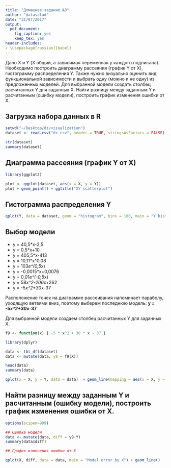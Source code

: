 ```yaml
---
title: "Домашнее задание №3"
author: "datasalad"
date: "31/07/2017"
output: 
  pdf_document: 
    fig_caption: yes
    keep_tex: yes
header-includes:
- \usepackage[russian]{babel}    
---
```


Дано Х и Y (Х общий, а зависимая переменная у каждого подписана). Необходимо построить диаграмму рассеяния (график Y от Х), гистограмму распределения Y.
Также нужно визуально оценить вид функциональной зависимости и выбрать одну (можно и не одну) из предложенных моделей.
Для выбранной модели создать столбец расчитанных Y для заданных Х. 
Найти разницу между заданным Y и расчитанным (ошибку модели), построить график изменения ошибки от Х.

## Загрузка набора данных в R

```r
setwd("~/Desktop/dz/visualization")
dataset <- read.csv("dz.csv", header = TRUE, stringsAsFactors = FALSE)

str(dataset)
summary(dataset)
```

## Диаграмма рассеяния (график Y от Х) 

```r
library(ggplot2)

plot <- ggplot(dataset, aes(x = X, y = Y))
plot + geom_point() + ggtitle("XY scatterplot")

```


## Гистограмма распределения Y

```r
qplot(Y, data = dataset, geom = "histogram", bins = 100, main = "Y histogram")

```

## Выбор модели

*  y = 40,5*x-2,5 
*  y = 0,5*x+10    
*  y = 405,5*x-413 
*  y = 10,11*x^0,08  
*  y = 103*e^(0,5*x)  
*  y = -0,0015*x+0,0076  
*  y = 0,01*e^(-0,5*x)  
*  y = 58*x^2-206*x+262  
*  y = -5*x^2+30*x-37  

Расположение точек на диаграмме рассеивания напоминает параболу, уходящую ветвями вниз, поэтому выберем последнюю модель:
 **y = -5*x^2+30*x-37**

 
Для выбранной модели создаем столбец расчитанных Y для заданных Х. 

```r
f9 <- function(x) { -5 * x^2 + 30 * x - 37 }
```

```r
library(dplyr)

data <- tbl_df(dataset)
data <- mutate(data, y9 = f9(X))
```

```r
head(data)
summary(data)

qplot(x = X, y = Y, data = data)  + geom_line(mapping = aes(x = X, y = y9), col = "red") 

```

## Найти разницу между заданным Y и расчитанным (ошибку модели), построить график изменения ошибки от Х.

```r
options(scipen=999)
```


```r
## Ошибка модели
data <- mutate(data, diff = y9-Y)
summary(data$diff)

## График изменения ошибки от Х

qplot(X, diff, data = data, main = "Model error by X") + geom_line()

```


